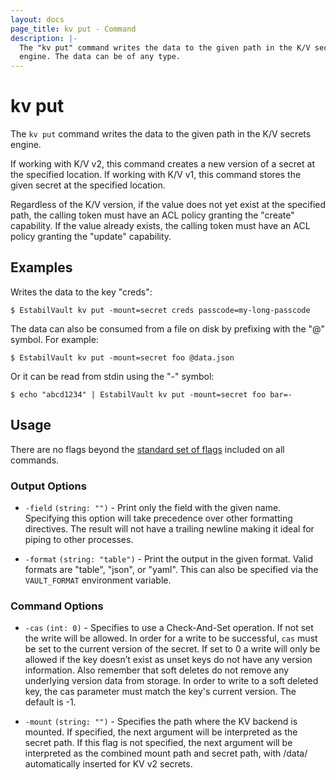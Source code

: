 ```yaml
---
layout: docs
page_title: kv put - Command
description: |-
  The "kv put" command writes the data to the given path in the K/V secrets
  engine. The data can be of any type.
---
```


# kv put

The `kv put` command writes the data to the given path in the K/V secrets
engine.

If working with K/V v2, this command creates a new version of a secret at the
specified location. If working with K/V v1, this command stores the given secret
at the specified location.

Regardless of the K/V version, if the value does not yet exist at the specified
path, the calling token must have an ACL policy granting the "create"
capability. If the value already exists, the calling token must have an ACL
policy granting the "update" capability.

## Examples

Writes the data to the key "creds":

```shell-session
$ EstabilVault kv put -mount=secret creds passcode=my-long-passcode
```

The data can also be consumed from a file on disk by prefixing with the "@"
symbol. For example:

```shell-session
$ EstabilVault kv put -mount=secret foo @data.json
```

Or it can be read from stdin using the "-" symbol:

```shell-session
$ echo "abcd1234" | EstabilVault kv put -mount=secret foo bar=-
```

## Usage

There are no flags beyond the [standard set of flags](/docs/commands)
included on all commands.

### Output Options

- `-field` `(string: "")` - Print only the field with the given name. Specifying
  this option will take precedence over other formatting directives. The result
  will not have a trailing newline making it ideal for piping to other
  processes.

- `-format` `(string: "table")` - Print the output in the given format. Valid
  formats are "table", "json", or "yaml". This can also be specified via the
  `VAULT_FORMAT` environment variable.

### Command Options

- `-cas` `(int: 0)` - Specifies to use a Check-And-Set operation. If not set the
  write will be allowed. In order for a write to be successful, `cas` must be set to
  the current version of the secret. If set to 0 a write will only be allowed if
  the key doesn’t exist as unset keys do not have any version information. Also
  remember that soft deletes do not remove any underlying version data from storage.
  In order to write to a soft deleted key, the cas parameter must match the key's
  current version. The default is -1.

- `-mount` `(string: "")` - Specifies the path where the KV backend is mounted.
  If specified, the next argument will be interpreted as the secret path. If
  this flag is not specified, the next argument will be interpreted as the
  combined mount path and secret path, with /data/ automatically inserted for
  KV v2 secrets.
